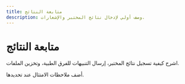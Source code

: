 ```yaml
---
title: متابعة النتائج
description: وصف أولي لإدخال نتائج المختبر والإشعارات.
---
```


# متابعة النتائج

اشرح كيفية تسجيل نتائج المختبر، إرسال التنبيهات للفرق الطبية، وتخزين الملفات.

أضف ملاحظات الامتثال عند تحديدها.

